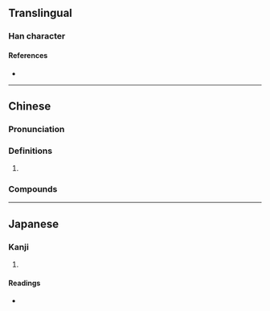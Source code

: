 {{character info}}
==Translingual==

===Han character===
{{Han char|rn=85|rad=水|as=13|sn=16|four=30141|canj=ESRJ|ids=⿰氵辟}}

====References====
* {{Han ref|kx=0654.070|dkj=18428|dj=1064.060|hdz=31765.010|uh=6FBC|ud=28604|bh=E9ED|bd=59885}}

----

==Chinese==
{{zh-forms}}

===Pronunciation===
{{zh-pron
|m=pì
|c=pik1
|mc=y
|oc=y
|ma=
|cat=v
}}

===Definitions===
{{zh-hanzi}}

# {{zh-used|洴澼|to [[wash]]; to [[bleach]] ([[silk]])}}

===Compounds===
{{zh-der|洴澼藥|澼囊|洴澼絖|洴澼}}

----

==Japanese==

===Kanji===
{{ja-kanji|grade=|rs=水13}}

# {{rfdef|ja|sort=水13}}

====Readings====
* {{ja-readings|on=[[へき]] (heki), [[ひゃく]] (hyaku), [[けき]] (keki)|kun=[[ただよい]] (tadayoi)}}